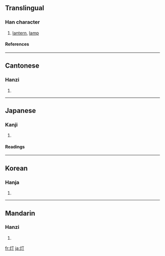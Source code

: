 {{see|燈}}

==Translingual==
===Han character===
{{Han char|rn=86|rad=火|as=02|sn=6|four=|canj=火一弓 (FMN)|ids=⿰[[火]][[丁]]}}
# [[lantern]], [[lamp]]
====References====
{{Han ref|kx=0665.060|dkj=18855|dj=1075.030|hdz=32188.030|uh=706F|ud=28783}}

----

==Cantonese==
===Hanzi===
{{yue-hanzi|jyut=|y=dang1}}
# {{defn|Cantonese}}

----
==Japanese==
===Kanji===
{{ja-kanji|grade=4|rs=火02}}
# {{defn|Japanese}} 
====Readings====
{{ja-readings|on=[[とう]] (tō), [[てい]] (tei), [[ちょう]] (chō)|kun=[[ひ]] (hi)}}

----
==Korean==
===Hanja===
{{ko-hanja|hangeul=[[정]], [[등]]|eumhun=|rv=jeong, deung|mr=chŏng, tŭng|y=ceng, tung}}
# {{defn|Korean}}

----
==Mandarin==
===Hanzi===
{{cmn-hanzi|tra=燈|pin=[[dēng]] ([[deng1]])|wg=teng<sup>1</sup>}}
# {{defn|Mandarin}}

[[fr:灯]]
[[ja:灯]]